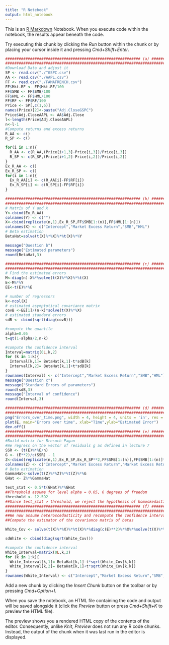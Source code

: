 ```yaml
---
title: "R Notebook"
output: html_notebook
---
```


This is an [R Markdown](http://rmarkdown.rstudio.com) Notebook. When you execute code within the notebook, the results appear beneath the code. 

Try executing this chunk by clicking the *Run* button within the chunk or by placing your cursor inside it and pressing *Cmd+Shift+Enter*. 

```r
############################################################ (a) ############################################################
#############################################################################################################################
#Download Data and adjust it
SP <- read.csv("./^GSPC.csv")
AA <- read.csv("./AAPL.csv")
FF <- read.csv("./FAMAFRENCH.csv")
FF$Mkt.RF <- FF$Mkt.RF/100
FF$SMB <- FF$SMB/100
FF$HML <- FF$HML/100
FF$RF <- FF$RF/100
Price <- SP[,c(1,6)]
names(Price)[2]<-paste("Adj.CloseGSPC")
Price$Adj.CloseAAPL <- AA$Adj.Close
l<-length(Price$Adj.CloseAAPL)
n<-l-1
#Compute returns and excess returns
R_AA <- c()
R_SP <- c()

for(i in 1:n){
  R_AA <- c(R_AA,(Price[i+1,3]-Price[i,3])/Price[i,3])
  R_SP <- c(R_SP,(Price[i+1,2]-Price[i,2])/Price[i,2])
}
Ex_R_AA <- c()
Ex_R_SP <- c()
for(i in 1:n){
  Ex_R_AA[i] <- c(R_AA[i]-FF$RF[i])
  Ex_R_SP[i] <- c(R_SP[i]-FF$RF[i])
}

############################################################ (b) ############################################################
#############################################################################################################################
# Matrix of Y and X
Y<-cbind(Ex_R_AA)
colnames(Y) <- c("")
X<-cbind(replicate(n,1),Ex_R_SP,FF$SMB[1:(n)],FF$HML[1:(n)])
colnames(X) <- c("Intercept","Market Excess Return","SMB","HML")
# Beta estimation
BetaHat=solve(t(X)%*%X)%*%t(X)%*%Y

message("Question b")
message("Estimated parameters")
round(BetaHat,3)

############################################################ (c) ############################################################
#############################################################################################################################
# Find the estimated errors
M<-diag(n)-X%*%solve(t(X)%*%X)%*%t(X)
E<-M%*%Y
EE<-t(E)%*%E

# number of regressors
k<-ncol(X)
# estimated asymptotical covariance matrix
covB <-EE[1]/(n-k)*solve(t(X)%*%X)
# estimated standard errors
sdB <- cbind(sqrt(diag(covB)))

#compute the quantile
alpha=0.05
t=qt(1-alpha/2,n-k)

#compute the confidence interval
Interval=matrix(0L,k,2)
for (k in 1:k){
  Interval[k,1]= BetaHat[k,1]-t*sdB[k]
  Interval[k,2]= BetaHat[k,1]+t*sdB[k]
}
rownames(Interval) <- c("Intercept","Market Excess Return","SMB","HML")
message("Question c")
message("Standard Errors of parameters")
round(sdB,3)
message("Interval of confidence")
round(Interval,3)

############################################################ (d) ############################################################
#############################################################################################################################
png("Errors_over_time.png", width = 4, height = 4, units = 'in', res = 300)
plot(E, main="Errors over time", xlab="Time",ylab="Estimated Error")
dev.off()
############################################################ (e) ############################################################
#############################################################################################################################
#Build matrix for Bresuch-Pagan
#We regress on the vector of residuals g as defined in lecture 7
SSR <- (t(E)%*%E/n)
G <- (E**2)/c(SSR) - 1
Z<-cbind(replicate(n,1),Ex_R_SP,Ex_R_SP**2,FF$SMB[1:(n)],FF$SMB[1:(n)]**2,FF$HML[1:(n)],FF$HML[1:(n)]**2)
colnames(Z) <- c("Intercept","Market Excess Return","Market Excess Return^2","SMB","SMB^2","HML","HML^2")
# Beta estimation
GammaHat<-solve(t(Z)%*%Z)%*%t(Z)%*%G
GHat <- Z%*%GammaHat

test_stat <- 0.5*t(GHat)%*%GHat
##Threshold assume for level alpha = 0.05, 6 degrees of freedom
threshold <- 12.592    
##Since test_stat > threshold, we reject the hypothesis of homoskedasticity
############################################################ (f) ############################################################
#############################################################################################################################
##We now assume heteroscedasticity and recompute the confidence intervals
##Compute the estimator of the covariance matrix of betas

White_Cov <- solve(t(X)%*%X)%*%t(X)%*%diag(c(E)**2)%*%X%*%solve(t(X)%*%X)

sdWhite <- cbind(diag(sqrt(White_Cov)))

#compute the confidence interval
White_Interval=matrix(0L,k,2)
for (k in 1:k){
  White_Interval[k,1]= BetaHat[k,1]-t*sqrt(White_Cov[k,k])
  White_Interval[k,2]= BetaHat[k,1]+t*sqrt(White_Cov[k,k])
}
rownames(White_Interval) <- c("Intercept","Market Excess Return","SMB","HML")
```

Add a new chunk by clicking the *Insert Chunk* button on the toolbar or by pressing *Cmd+Option+I*.

When you save the notebook, an HTML file containing the code and output will be saved alongside it (click the *Preview* button or press *Cmd+Shift+K* to preview the HTML file). 

The preview shows you a rendered HTML copy of the contents of the editor. Consequently, unlike *Knit*, *Preview* does not run any R code chunks. Instead, the output of the chunk when it was last run in the editor is displayed.


